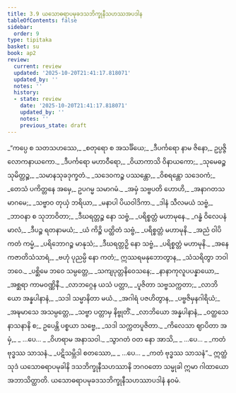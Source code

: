 ```yaml
---
title: 3.9 ယသောဓရာပမုခဒသဘိက္ခုနီသဟဿအပဒါန
tableOfContents: false
sidebar:
  order: 9
type: tipitaka
basket: su
book: ap2
review:
  current: review
  updated: '2025-10-20T21:41:17.818071'
  updated_by: ''
  notes: ''
  history:
  - state: review
    date: '2025-10-20T21:41:17.818071'
    updated_by: ''
    notes: ''
    previous_state: draft
---
```



<DynamicBreadcrumb />


<ReviewStatus review={frontmatter.review} showDetails={true} />

<HypothesisAnnotation frontmatter={frontmatter} />

<Division number="411" book="ap2" e="ch" v="20" p="272">

<Paragraph number="1122" type="verses" book="ap2">
_“ကပ္ပေ စ သတသဟဿေ,_  
_စတုရော စ အသင်္ခိယေ;_  
_ဒီပင်္ကရော နာမ ဇိနော,_  
ဥပ္ပဇ္ဇိ လောကနာယကော._  

</Paragraph>

</Division>
<Division number="412" book="ap2" e="ch" v="20" p="272">

<Paragraph number="1123" type="verses" book="ap2">
_ဒီပင်္ကရော မဟာဝီရော,_  
_ဝိယာကာသိ ဝိနာယကော;_  
_သုမေဓဉ္စ သုမိတ္တဉ္စ,_  
_သမာနသုခဒုက္ခတံ._  

</Paragraph>

</Division>
<Division number="413" book="ap2" e="ch" v="20" p="272">

<Paragraph number="1124" type="verses" book="ap2">
_သဒေဝကဉ္စ ပဿန္တော,_  
_ဝိစရန္တော သဒေဝကံ;_  
_တေသံ ပကိတ္တနေ အမှေ,_  
ဥပဂမ္မ သမာဂမံ._  

</Paragraph>

</Division>
<Division number="414" book="ap2" e="ch" v="20" p="272">

<Paragraph number="1125" type="verses" book="ap2">
_အမှံ သဗ္ဗပတိ ဟောဟိ,_  
_အနာဂတသမာဂမေ;_  
_သဗ္ဗာဝ တုယှံ ဘရိယာ,_  
_မနာပါ ပိယဝါဒိကာ._  

</Paragraph>

</Division>
<Division number="415" book="ap2" e="ch" v="20" p="272">

<Paragraph number="1126" type="verses" book="ap2">
_ဒါနံ သီလမယံ သဗ္ဗံ,_  
_ဘာဝနာ စ သုဘာဝိတာ;_  
_ဒီဃရတ္တဉ္စ နော သဗ္ဗံ,_  
_ပရိစ္စတ္တံ မဟာမုနေ._  

</Paragraph>

</Division>
<Division number="416" book="ap2" e="ch" v="20" p="272">

<Paragraph number="1127" type="verses" book="ap2">
_ဂန္ဓံ ဝိလေပနံ မာလံ,_  
_ဒီပဉ္စ ရတနာမယံ;_  
_ယံ ကိဉ္စိ ပတ္ထိတံ သဗ္ဗံ,_  
_ပရိစ္စတ္တံ မဟာမုနိ._  

</Paragraph>

</Division>
<Division number="417" book="ap2" e="ch" v="20" p="272">

<Paragraph number="1128" type="verses" book="ap2">
_အညံ ဝါပိ ကတံ ကမ္မံ,_  
_ပရိဘောဂဉ္စ မာနုသံ;_  
_ဒီဃရတ္တဉှိ နော သဗ္ဗံ,_  
_ပရိစ္စတ္တံ မဟာမုနိ._  

</Paragraph>

</Division>
<Division number="418" book="ap2" e="ch" v="20" p="272">

<Paragraph number="1129" type="verses" book="ap2">
_အနေကဇာတိသံသာရံ,_  
_ဗဟုံ ပုညမ္ပိ နော ကတံ;_  
ဣဿရမနုဘောတွာန,_  
_သံသရိတွာ ဘဝါဘဝေ._  

</Paragraph>

</Division>
<Division number="419" book="ap2" e="ch" v="20" p="273">

<Paragraph number="1130" type="verses" book="ap2">
_ပစ္ဆိမေ ဘဝေ သမ္ပတ္တေ,_  
_သကျပုတ္တနိဝေသနေ;_  
_နာနာကုလူပပန္နာယော,_  
_အစ္ဆရာ ကာမဝဏ္ဏိနီ._  

</Paragraph>

</Division>
<Division number="420" book="ap2" e="ch" v="20" p="273">

<Paragraph number="1131" type="verses" book="ap2">
_လာဘဂ္ဂေန ယသံ ပတ္တာ,_  
_ပူဇိတာ သဗ္ဗသက္ကတာ;_  
_လာဘိယော အန္နပါနာနံ,_  
_သဒါ သမ္မာနိတာ မယံ._  

</Paragraph>

</Division>
<Division number="421" book="ap2" e="ch" v="20" p="273">

<Paragraph number="1132" type="verses" book="ap2">
_အဂါရံ ပဇဟိတွာန,_  
_ပဗ္ဗဇိမှနဂါရိယံ;_  
_အဍ္ဎမာသေ အသမ္ပတ္တေ,_  
_သဗ္ဗာ ပတ္တာမှ နိဗ္ဗုတိံ._  

</Paragraph>

</Division>
<Division number="422" book="ap2" e="ch" v="20" p="273">

<Paragraph number="1133" type="verses" book="ap2">
_လာဘိယော အန္နပါနာနံ,_  
_ဝတ္ထသေနာသနာနိ စ;_  
ဥပေန္တိ ပစ္စယာ သဗ္ဗေ,_  
_သဒါ သက္ကတပူဇိတာ._  

</Paragraph>

</Division>
<Division number="423" book="ap2" e="ch" v="20" p="273">

<Paragraph number="1134" type="verses" book="ap2">
_ကိလေသာ ဈာပိတာ အမှံ,_  
_ …ပေ… _  
_ဝိဟရာမ အနာသဝါ._  

</Paragraph>

</Division>
<Division number="424" book="ap2" e="ch" v="20" p="273">

<Paragraph number="1135" type="verses" book="ap2">
_သွာဂတံ ဝတ နော အာသိ,_  
_ …ပေ… _  
_ကတံ ဗုဒ္ဓဿ သာသနံ._  

</Paragraph>

</Division>
<Division number="425" book="ap2" e="ch" v="20" p="273">

<Paragraph number="1136" type="verses" book="ap2">
_ပဋိသမ္ဘိဒါ စတဿော,_  
_ …ပေ… _  
_ကတံ ဗုဒ္ဓဿ သာသနံ”._  

</Paragraph>

<Paragraph number="1137" book="ap2">
ဣတ္ထံ သုဒံ ယသောဓရာပမုခါနိ ဒသဘိက္ခုနီသဟဿာနိ ဘဂဝတော သမ္မုခါ ဣမာ ဂါထာယော အဘာသိတ္ထာတိ.

</Paragraph>
</Division>

<Paragraph number="1138" type="center" book="ap2">
ယသောဓရာပမုခဒသဘိက္ခုနီသဟဿာပဒါနံ နဝမံ.
</Paragraph>
